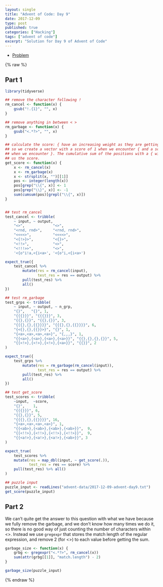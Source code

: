 ```yaml
---
layout: single
title: "Advent of Code: Day 9"
date: 2017-12-09
type: post
published: true
categories: ["Hacking"]
tags: ["advent of code"]
excerpt: "Solution for Day 9 of Advent of Code"
---
```


* [Problem](https://adventofcode.com/2017/day/9)

{% raw %}

## Part 1


```r
library(tidyverse)

## remove the character following !
rm_cancel <- function(x) {
    gsub("!.{1}", "", x)
}

## remove anything in between < >
rm_garbage <- function(x) {
    gsub("<.*?>", "", x)    
}

## calculate the score: { have an increasing weight as they are getting nested
## so we create a vector with a score of 1 when we encounter { and a score of -1
## when we encounter }. The cumulative sum of the positions with a { will give
## us the score.
get_score <- function(x) {
    x <- rm_cancel(x)
    x <- rm_garbage(x)
    x <- strsplit(x, "")[[1]]
    pos <- integer(length(x))
    pos[grep("\\{", x)] <- 1
    pos[grep("\\}", x)] <- -1
    sum(cumsum(pos)[grepl("\\{", x)])
}


## test rm_cancel
test_cancel <- tribble(
    ~ input, ~ output,
    "<>",             "<>",
    "<rnd, rnd>",     "<rnd, rnd>",
    "<<<<>",          "<<<<>",
    "<{!>}>",         "<{}>",
    "<!!>",           "<>",
    "<!!!>>",         "<>",
    '<{o"i!a,<{i<a>', '<{o"i,<{i<a>')

expect_true({
    test_cancel %>%
        mutate(res = rm_cancel(input),
               test_res = res == output) %>%
        pull(test_res) %>%
        all()
})

## test rm_garbage
test_grps <- tribble(
    ~ input, ~ output, ~ n_grp, 
    "{}",   "{}", 1,
    "{{{}}}", "{{{}}}", 3,
    "{{},{}}", "{{},{}}", 3,
    "{{{},{},{{}}}}", "{{{},{},{{}}}}", 6,
    "{<{},{},{{}}>}", "{}", 1,
    "{<a>,<a>,<a>,<a>}", "{,,,}", 1,
    "{{<a>},{<a>},{<a>},{<a>}}", "{{},{},{},{}}", 5,
    "{{<!>},{<!>},{<!>},{<a>}}", "{{}}", 2
)

expect_true({
    test_grps %>%
        mutate(res = rm_garbage(rm_cancel(input)),
               test_res = res == output) %>%
        pull(test_res) %>%
        all()    
})

## test get_score
test_scores <- tribble(
    ~input,  ~score, 
    "{}",    1, 
    "{{{}}}", 6, 
    "{{},{}}", 5, 
    "{{{},{},{{}}}}", 16, 
    "{<a>,<a>,<a>,<a>}", 1,  
    "{{<ab>},{<ab>},{<ab>},{<ab>}}",  9, 
    "{{<!!>},{<!!>},{<!!>},{<!!>}}",  9, 
    "{{<a!>},{<a!>},{<a!>},{<ab>}}", 3
)

expect_true(
    test_scores %>%
    mutate(res = map_dbl(input, ~ get_score(.)),
           test_res = res == score) %>%
    pull(test_res) %>% all()
)

## puzzle input
puzzle_input <- readLines("advent-data/2017-12-09-advent-day9.txt")
get_score(puzzle_input)

```

## Part 2

We can't quite get the answer to this question with what we have because we fully remove the garbage, and we don't know how many times we do it, so there is no good way of just counting the number of characters within <>. Instead we use `gregexpr` that stores the match length of the regular expression, and remove 2 (for <>) to each value before getting the sum.

```r
garbage_size <- function(x) {
    grbg <- gregexpr("<.*?>", rm_cancel(x))
    sum(attr(grbg[[1]], "match.length") - 2)
}

garbage_size(puzzle_input)
```

{% endraw %}
